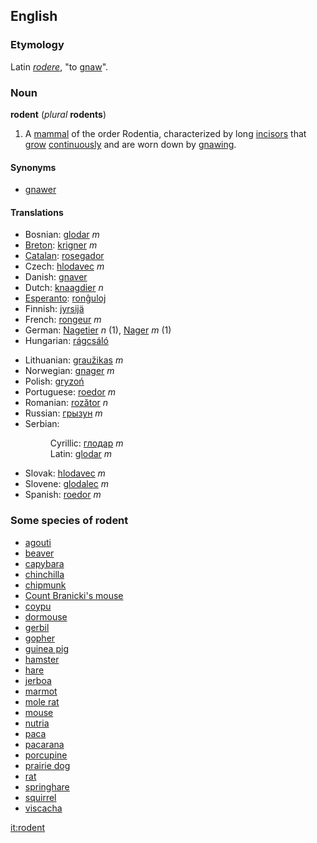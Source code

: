 ==English==
===Etymology===
Latin ''[[rodere]]'', "to [[gnaw]]".
===Noun===
'''rodent''' (''plural'' '''rodents''')
#A [[mammal]] of the order Rodentia, characterized by long [[incisor]]s that [[grow]] [[continuously]] and are worn down by [[gnaw]]ing.

====Synonyms====
*[[gnawer]]

====Translations====
{{top}}
*Bosnian: [[glodar]] ''m''
*[[Breton]]: [[krigner]] ''m''
*[[Catalan]]: [[rosegador]]
*Czech: [[hlodavec]] ''m''
*Danish: [[gnaver]]
*Dutch: [[knaagdier]] ''n''
*[[Esperanto]]: [[ronĝuloj]]
*Finnish: [[jyrsijä]]
*French: [[rongeur]] ''m''
*German: [[Nagetier]] ''n'' (1), [[Nager]] ''m'' (1)
*Hungarian: [[rágcsáló]]
{{mid}}
*Lithuanian: [[graužikas]] ''m''
*Norwegian: [[gnager]] ''m''
*Polish: [[gryzoń]] 
*Portuguese: [[roedor]]  ''m''
*Romanian: [[rozător]] ''n''
*Russian: [[грызун]]  ''m''
*Serbian:
*:Cyrillic: [[глодар]] ''m''
*:Latin: [[glodar]] ''m''
*Slovak: [[hlodavec]]  ''m''
*Slovene: [[glodalec]] ''m''
*Spanish: [[roedor]] ''m''
{{bottom}}

===Some species of rodent===
*[[agouti]]
*[[beaver]]
*[[capybara]]
*[[chinchilla]]
*[[chipmunk]]
*[[Count Branicki's mouse]]
*[[coypu]]
*[[dormouse]]
*[[gerbil]]
*[[gopher]]
*[[guinea pig]]
*[[hamster]]
*[[hare]]
*[[jerboa]]
*[[marmot]]
*[[mole rat]]
*[[mouse]]
*[[nutria]]
*[[paca]]
*[[pacarana]]
*[[porcupine]] 
*[[prairie dog]]
*[[rat]]
*[[springhare]]
*[[squirrel]]
*[[viscacha]]

[[it:rodent]]